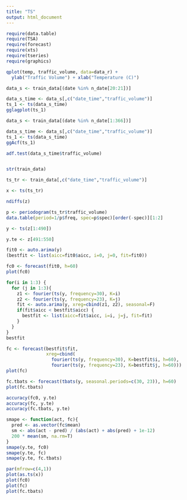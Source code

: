 ```yaml
---
title: "TS"
output: html_document
---
```


```r
require(data.table)
require(TSA)
require(forecast)
require(xts)
require(tseries)
require(graphics)
```

```r
qplot(temp, traffic_volume, data=data_r) +
  ylab("Traffic Volume") + xlab("Temperature (C)")
```
```r
data_s <- train_data[(date %in% n_date[20:21])]

data_s_time <- data_s[,c("date_time","traffic_volume")] 
ts_1 <- ts(data_s_time)
gglagplot(ts_1)
```
```r
data_s <- train_data[(date %in% n_date[1:366])]

data_s_time <- data_s[,c("date_time","traffic_volume")] 
ts_1 <- ts(data_s_time)
ggAcf(ts_1)
```
```r
adf.test(data_s_time$traffic_volume)
```
```r

```

```r
str(train_data)

ts_tr <- train_data[,c("date_time","traffic_volume")]

x <- ts(ts_tr)

ndiffs(z)

p <- periodogram(ts_tr$traffic_volume)
data.table(period=1/p$freq, spec=p$spec)[order(-spec)][1:2]

y <- ts(z[1:490])

y.te <- z[491:550]

fit0 <- auto.arima(y)
(bestfit <- list(aicc=fit0$aicc, i=0, j=0, fit=fit0))

fc0 <- forecast(fit0, h=60)
plot(fc0)
```
```r
for(i in 1:3) {
  for (j in 1:3){
    z1 <- fourier(ts(y, frequency=30), K=i)
    z2 <- fourier(ts(y, frequency=23), K=j)
    fit <- auto.arima(y, xreg=cbind(z1, z2), seasonal=F)
    if(fit$aicc < bestfit$aicc) {
      bestfit <- list(aicc=fit$aicc, i=i, j=j, fit=fit)
    }
  }
}
bestfit
```
```r


fc <- forecast(bestfit$fit, 
               xreg=cbind(
                 fourier(ts(y, frequency=30), K=bestfit$i, h=60),
                 fourier(ts(y, frequency=23), K=bestfit$j, h=60)))
plot(fc)


```
```r


fc.tbats <- forecast(tbats(y, seasonal.periods=c(30, 23)), h=60)
plot(fc.tbats)


```
```r
accuracy(fc0, y.te)
accuracy(fc, y.te)
accuracy(fc.tbats, y.te)
```
```r
smape <- function(act, fc){
  pred <- as.vector(fc$mean)
  sm <- abs(act - pred) / (abs(act) + abs(pred) + 1e-12)
  200 * mean(sm, na.rm=T)
}
smape(y.te, fc0)
smape(y.te, fc)
smape(y.te, fc.tbats)
```
```r
par(mfrow=c(4,1))
plot(as.ts(x))
plot(fc0)
plot(fc)
plot(fc.tbats)
```

